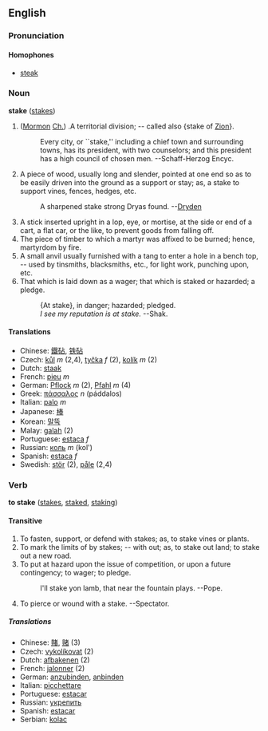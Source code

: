 ==English==
===Pronunciation===
====Homophones====
*[[steak]]

=== Noun ===
'''stake''' ([[stakes]])

#([[w:Mormon|Mormon]] [[Ch.]]) .A territorial division; -- called also {stake of [[w:Zion|Zion]]}.
#: Every city, or ``stake,'' including a chief town and surrounding towns, has its president, with two counselors; and this president has a high council of chosen men.    --Schaff-Herzog  Encyc.
# A piece of wood, usually long and slender, pointed at one end so as to be easily driven into the ground as a support or stay; as, a stake to support vines, fences, hedges,  etc.
#: A sharpened stake strong Dryas found. --[[w:Dryden.|Dryden]]
# A stick inserted upright in a lop, eye, or mortise, at the side or end of a cart, a flat car, or the like, to prevent goods from falling off.
# The piece of timber to which a martyr was affixed to be burned; hence, martyrdom by fire.
# A small anvil usually furnished with a tang to enter a hole in a bench top, -- used by tinsmiths, blacksmiths,  etc., for light work, punching upon, etc.
# That which is laid down as a wager; that which is staked or hazarded; a pledge.
#:{At stake}, in danger; hazarded; pledged.
#:''I see my reputation is at stake.'' --Shak.

====Translations====
*Chinese: [[鐵砧]], [[铁砧]]
*Czech: [[kůl]] ''m'' (2,4), [[tyčka]] ''f'' (2),  [[kolík]] ''m'' (2)
*Dutch: [[staak]]
*French: [[pieu]] ''m''
*German: [[Pflock]] ''m'' (2), [[Pfahl]] ''m'' (4)
*Greek: [[πάσσαλος]] ''n'' (páddalos)
*Italian: [[palo]] ''m''
*Japanese: [[棒]]
*Korean: [[말뚝]]
*Malay: [[galah]] (2)
*Portuguese: [[estaca]] ''f''
*Russian: [[коль]] ''m'' (kol')
*Spanish: [[estaca]] ''f''
*Swedish: [[stör]] (2), [[påle]] (2,4)

===Verb===
'''to stake''' ([[stakes]], [[staked]], [[staking]])

====Transitive====
# To fasten, support, or defend with stakes; as, to stake vines or plants.
# To mark the limits of by stakes; -- with out; as, to stake out land; to stake out a new road.
# To put at hazard upon the issue of competition, or upon a future contingency; to wager; to pledge.
#: I'll stake yon lamb, that near the fountain plays.  --Pope.
# To pierce or wound with a stake. --Spectator.

=====Translations=====
*Chinese: [[賭]], [[赌]] (3)
*Czech: [[vykolíkovat]] (2)
*Dutch: [[afbakenen]] (2)
*French: [[jalonner]] (2)
*German: [[anzubinden]], [[anbinden]]
*Italian: [[picchettare]]
*Portuguese: [[estacar]]
*Russian: [[укрепить]]
*Spanish: [[estacar]]
*Serbian: [[kolac]]